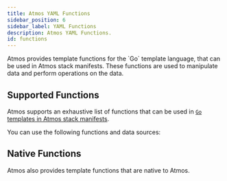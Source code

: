 ```yaml
---
title: Atmos YAML Functions
sidebar_position: 6
sidebar_label: YAML Functions
description: Atmos YAML Functions.
id: functions
---
```



<Intro>
    Atmos provides template functions for the `Go` template language, that can be used in Atmos stack manifests.
    These functions are used to manipulate data and perform operations on the data.
</Intro>

## Supported Functions

Atmos supports an exhaustive list of functions that can be used in [`Go` templates in Atmos stack manifests](/core-concepts/stacks/templates).

You can use the following functions and data sources:

## Native Functions

Atmos also provides template functions that are native to Atmos.

<DocCardList/>
